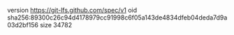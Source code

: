 version https://git-lfs.github.com/spec/v1
oid sha256:89300c26c94d4178979cc91998c6f05a143de4834dfeb04deda7d9a03d2bf156
size 34782

